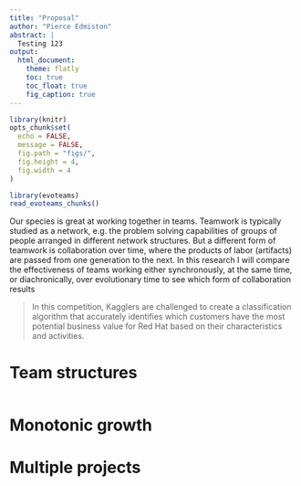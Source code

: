```yaml
---
title: "Proposal"
author: "Pierce Edmiston"
abstract: |
  Testing 123
output:
  html_document:
    theme: flatly
    toc: true
    toc_float: true
    fig_caption: true
---
```


```r
library(knitr)
opts_chunk$set(
  echo = FALSE,
  message = FALSE,
  fig.path = "figs/",
  fig.height = 4,
  fig.width = 4
)
```

```r
library(evoteams)
read_evoteams_chunks()
```

Our species is great at working together in teams. Teamwork is typically studied as a network, e.g. the problem solving capabilities of groups of people arranged in different network structures. But a different form of teamwork is collaboration over time, where the products of labor (artifacts) are passed from one generation to the next. In this research I will compare the effectiveness of teams working either synchronously, at the same time, or diachronically, over evolutionary time to see which form of collaboration results 



> In this competition, Kagglers are challenged to create a classification algorithm that accurately identifies which customers have the most potential business value for Red Hat based on their characteristics and activities.

# Team structures

```r
```

# Monotonic growth

# Multiple projects

```r
```